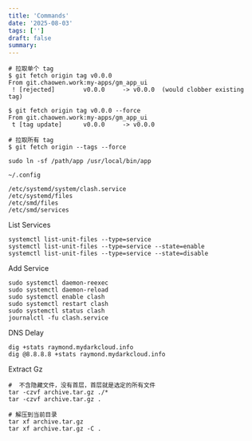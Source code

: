 ```yaml
---
title: 'Commands'
date: '2025-08-03'
tags: ['']
draft: false
summary:
---
```


```shell
# 拉取单个 tag
$ git fetch origin tag v0.0.0
From git.chaowen.work:my-apps/gm_app_ui
 ! [rejected]        v0.0.0     -> v0.0.0  (would clobber existing tag)

$ git fetch origin tag v0.0.0 --force
From git.chaowen.work:my-apps/gm_app_ui
 t [tag update]      v0.0.0     -> v0.0.0

# 拉取所有 tag
$ git fetch origin --tags --force
```

```shell
sudo ln -sf /path/app /usr/local/bin/app
```

```shell
~/.config

/etc/systemd/system/clash.service
/etc/systemd/files
/etc/smd/files
/etc/smd/services
```

List Services

```shell
systemctl list-unit-files --type=service
systemctl list-unit-files --type=service --state=enable
systemctl list-unit-files --type=service --state=disable
```

Add Service

```shell
sudo systemctl daemon-reexec
sudo systemctl daemon-reload
sudo systemctl enable clash
sudo systemctl restart clash
sudo systemctl status clash
journalctl -fu clash.service
```

DNS Delay
```shell
dig +stats raymond.mydarkcloud.info
dig @8.8.8.8 +stats raymond.mydarkcloud.info
```

Extract Gz

```shell
#  不含隐藏文件，没有首层，首层就是选定的所有文件
tar -czvf archive.tar.gz ./*
tar -czvf archive.tar.gz .

# 解压到当前目录
tar xf archive.tar.gz
tar xf archive.tar.gz -C .
```
